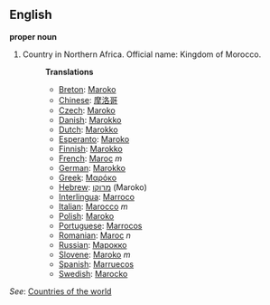 ==English==

'''proper noun'''

# Country in Northern Africa. Official name: Kingdom of Morocco.
#:'''Translations'''
#:*[[Breton]]: [[Maroko]]
#:*[[Chinese]]: [[摩洛哥]]
#:*[[Czech]]: [[Maroko]]
#:*[[Danish]]: [[Marokko]]
#:*[[Dutch]]: [[Marokko]]
#:*[[Esperanto]]: [[Maroko]]
#:*[[Finnish]]: [[Marokko]]
#:*[[French]]: [[Maroc]] ''m''
#:*[[German]]: [[Marokko]]
#:*[[Greek]]: [[Μαρόκο]]
#:*[[Hebrew]]: [[מרוקו]] (Maroko)
#:*[[Interlingua]]: [[Marroco]]
#:*[[Italian]]: [[Marocco]] ''m''
#:*[[Polish]]: [[Maroko]]
#:*[[Portuguese]]: [[Marrocos]]
#:*[[Romanian]]: [[Maroc]] ''n''
#:*[[Russian]]: [[Марокко]]
#:*[[Slovene]]: [[Maroko]] ''m''
#:*[[Spanish]]: [[Marruecos]]
#:*[[Swedish]]: [[Marocko]]

''See'': [[Countries of the world]]
